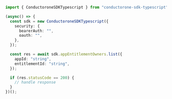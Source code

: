 ```typescript C1ApiAppV1AppEntitlementOwnersList.ts
import { ConductoroneSDKTypescript } from "conductorone-sdk-typescript";

(async() => {
  const sdk = new ConductoroneSDKTypescript({
    security: {
      bearerAuth: "",
      oauth: "",
    },
  });

  const res = await sdk.appEntitlementOwners.list({
    appId: "string",
    entitlementId: "string",
  });

  if (res.statusCode == 200) {
    // handle response
  }
})();
```
